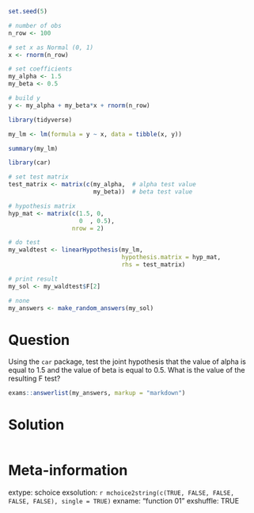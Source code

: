 ```r
set.seed(5)

# number of obs
n_row <- 100

# set x as Normal (0, 1)
x <- rnorm(n_row)

# set coefficients
my_alpha <- 1.5
my_beta <- 0.5

# build y
y <- my_alpha + my_beta*x + rnorm(n_row)

library(tidyverse)

my_lm <- lm(formula = y ~ x, data = tibble(x, y))

summary(my_lm)

library(car)

# set test matrix
test_matrix <- matrix(c(my_alpha,  # alpha test value
                        my_beta))  # beta test value

# hypothesis matrix 
hyp_mat <- matrix(c(1.5, 0,
                    0  , 0.5),
                  nrow = 2)

# do test
my_waldtest <- linearHypothesis(my_lm, 
                                hypothesis.matrix = hyp_mat, 
                                rhs = test_matrix)

# print result
my_sol <- my_waldtest$F[2]
```

```r
# none
my_answers <- make_random_answers(my_sol)
```

Question
========

Using the `car` package, test the joint hypothesis that the value of alpha is equal to 1.5 and the value of beta is equal to 0.5. What is the value of the resulting F test?

```r
exams::answerlist(my_answers, markup = "markdown")
```

Solution
================

```r
```


Meta-information
================
extype: schoice
exsolution: `r mchoice2string(c(TRUE, FALSE, FALSE, FALSE, FALSE), single = TRUE)`
exname: "function 01"
exshuffle: TRUE

